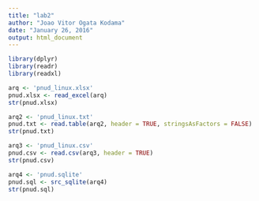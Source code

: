 ```yaml
---
title: "lab2"
author: "Joao Vitor Ogata Kodama"
date: "January 26, 2016"
output: html_document
---
```

```r
library(dplyr)
library(readr)
library(readxl)

```

```r
arq <- 'pnud_linux.xlsx'
pnud.xlsx <- read_excel(arq)
str(pnud.xlsx)
```

```r
arq2 <- 'pnud_linux.txt'
pnud.txt <- read.table(arq2, header = TRUE, stringsAsFactors = FALSE)
str(pnud.txt)
```

```r
arq3 <- 'pnud_linux.csv'
pnud.csv <- read.csv(arq3, header = TRUE)
str(pnud.csv)
```

```r
arq4 <- 'pnud.sqlite'
pnud.sql <- src_sqlite(arq4)
str(pnud.sql)
```


